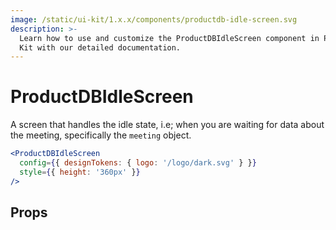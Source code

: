 ```yaml
---
image: /static/ui-kit/1.x.x/components/productdb-idle-screen.svg
description: >-
  Learn how to use and customize the ProductDBIdleScreen component in ProductDB's React UI
  Kit with our detailed documentation.
---
```


# ProductDBIdleScreen

A screen that handles the idle state,
i.e; when you are waiting for data about the meeting, specifically the `meeting` object.

```jsx live
<ProductDBIdleScreen
  config={{ designTokens: { logo: '/logo/dark.svg' } }}
  style={{ height: '360px' }}
/>
```

## Props

<PropsTable of="productdb-idle-screen" />

<head>
  <title>React UI Kit ProductDBIdleScreen</title>
</head>
